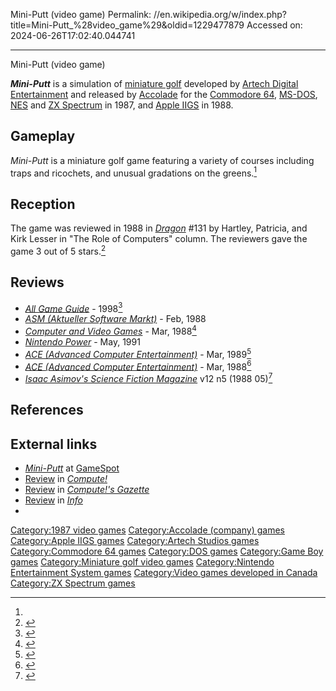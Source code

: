 Mini-Putt (video game)
Permalink: //en.wikipedia.org/w/index.php?title=Mini-Putt_%28video_game%29&oldid=1229477879
Accessed on: 2024-06-26T17:02:40.044741



------
Mini-Putt (video game)
{{Short description|1987 video game}}
{{Infobox video game
| title = 
| image = Mini-Putt Cover.jpg
| caption = 
| developer = [[Artech Digital Entertainment]]
| publisher = [[Accolade (company)|Accolade]] <br /> [[A Wave, Inc.]] (NES)
| series = 
| engine = 
| released = 1987
| genre = 
| modes = 
| platforms = [[Commodore 64]], [[MS-DOS]], [[Nintendo Entertainment System|NES]], [[ZX Spectrum]], [[Apple IIGS]]
}}

'''''Mini-Putt''''' is a simulation of [[miniature golf]] developed by [[Artech Digital Entertainment]] and released by [[Accolade (company)|Accolade]] for the [[Commodore 64]], [[MS-DOS]], [[Nintendo Entertainment System|NES]] and [[ZX Spectrum]] in 1987, and [[Apple IIGS]] in 1988.

==Gameplay==
''Mini-Putt'' is a miniature golf game featuring a variety of courses including traps and ricochets, and unusual gradations on the greens.<ref name="Dragon131"/>

==Reception==
The game was reviewed in 1988 in ''[[Dragon (magazine)|Dragon]]'' #131 by Hartley, Patricia, and Kirk Lesser in "The Role of Computers" column. The reviewers gave the game 3 out of 5 stars.<ref name="Dragon131">{{cite journal
|title=The Role of Computers
|last1=Lesser|last2=Lesser|last3=Lesser|first1=Hartley|first2=Patricia|first3=Kirk
|journal=Dragon
|issue=131
|date=March 1988
|pages=78–86}}</ref>

==Reviews==
*''[[All Game Guide]]'' - 1998<ref>{{cite web |url=http://www.allgame.com/game.php?id=16266&tab=review |title=Mini-Putt - Review - allgame |website=www.allgame.com |url-status=dead |archive-url=https://web.archive.org/web/20141115195650/http://www.allgame.com/game.php?id=16266&tab=review |archive-date=2014-11-15}} </ref>
*''[[ASM (Aktueller Software Markt)]]'' - Feb, 1988
*''[[Computer and Video Games]]'' - Mar, 1988<ref>{{Cite web|url=https://archive.org/details/cvg-magazine-077/page/n39/mode/2up|title = CVG Magazine Issue 077|date = March 1988}}</ref>
*''[[Nintendo Power]]'' - May, 1991
*''[[ACE (Advanced Computer Entertainment)]]'' - Mar, 1989<ref>{{Cite web|url=https://archive.org/details/ace-magazine-18/page/n86/mode/2up|title = ACE Magazine Issue 18|date = March 1989}}</ref>
*''[[ACE (Advanced Computer Entertainment)]]'' - Mar, 1988<ref>{{Cite web|url=https://archive.org/details/ace-magazine-06/page/n56/mode/2up|title = ACE Magazine Issue 06|date = March 1988}}</ref>
*''[[Isaac Asimov's Science Fiction Magazine]]'' v12 n5 (1988 05)<ref>{{cite web | url=https://archive.org/details/Asimovs_v12n05_1988-05/page/n19/mode/2up | title=Asimov's v12n05 (1988 05) }}</ref>

==References==
{{reflist}}

==External links==
*[http://www.gamespot.com/pc/sports/miniputt/index.html ''Mini-Putt''] at [[GameSpot]]
*[https://archive.org/details/1988-05-compute-magazine/page/n57/mode/2up Review] in ''[[Compute!]]''
*[https://archive.org/details/1988-02-computegazette/page/n43/mode/2up Review] in ''[[Compute!'s Gazette]]''
*[https://archive.org/details/info-magazine-18/page/n17/mode/2up Review] in ''[[.info (magazine)|Info]]''
*{{mobygames|/25079}}

[[Category:1987 video games]]
[[Category:Accolade (company) games]]
[[Category:Apple IIGS games]]
[[Category:Artech Studios games]]
[[Category:Commodore 64 games]]
[[Category:DOS games]]
[[Category:Game Boy games]]
[[Category:Miniature golf video games]]
[[Category:Nintendo Entertainment System games]]
[[Category:Video games developed in Canada]]
[[Category:ZX Spectrum games]]